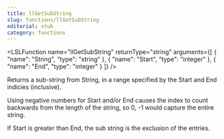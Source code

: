 ```yaml
---
title: llGetSubString
slug: functions/llGetSubString
editorial: stub
category: functions
---
```


<LSLFunction
	name="llGetSubString"
	returnType="string"
	arguments={[
	{
		"name": "String",
		"type": "string"
	},
	{
		"name": "Start",
		"type": "integer"
	},
	{
		"name": "End",
		"type": "integer"
	}
]}
/>

Returns a sub-string from String, in a range specified by the Start and End indicies (inclusive).

Using negative numbers for Start and/or End causes the index to count backwards from the length of the string, so 0, -1 would capture the entire string.

If Start is greater than End, the sub string is the exclusion of the entries.
